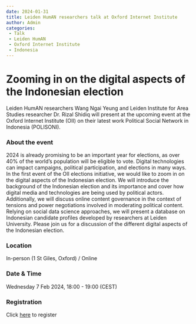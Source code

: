 ```yaml
---
date: 2024-01-31
title: Leiden HumAN researchers talk at Oxford Internet Institute 
author: Admin
categories:
 - Talk
 - Leiden HumAN
 - Oxford Internet Institute
 - Indonesia
---
```

# Zooming in on the digital aspects of the Indonesian election 

Leiden HumAN researchers Wang Ngai Yeung and Leiden Institute for Area Studies researcher Dr. Rizal Shidiq will present at the upcoming event at the Oxford Internet Institute (OII) on their latest work Political Social Network in Indonesia (POLISONI).

### About the event

2024 is already promising to be an important year for elections, as over 40% of the world’s population will be eligible to vote. Digital technologies can impact campaigns, political participation, and elections in many ways. In the first event of the OII elections initiative, we would like to zoom in on the digital aspects of the Indonesian election.  We will introduce the background of the Indonesian election and its importance and cover how digital media and technologies are being used by political actors. Additionally, we will discuss online content governance in the context of tensions and power negotiations involved in moderating political content. Relying on social data science approaches, we will present a database on Indonesian candidate profiles developed by researchers at Leiden University. Please join us for a discussion of the different digital aspects of the Indonesian election.

### Location
In-person (1 St Giles, Oxford) / Online

### Date & Time
Wednesday 7 Feb 2024, 18:00 - 19:00 (CEST)

### Registration
Click [here](https://www.oii.ox.ac.uk/news-events/events/zooming-in-on-the-digital-aspects-of-the-indonesian-election/) to register 
